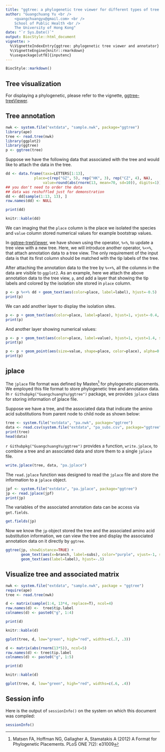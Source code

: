 ```yaml
---
title: "ggtree: a phylogenetic tree viewer for different types of tree annotations"
author: "Guangchuang Yu <br /> 
	<guangchuangyu@gmail.com> <br /> 
	School of Public Health <br /> 
	The University of Hong Kong"
date: "`r Sys.Date()`"
output: BiocStyle::html_document
vignette: >
  %\VignetteIndexEntry{ggtree: phylogenetic tree viewer and annotator}
  %\VignetteEngine{knitr::rmarkdown}
  %\usepackage[utf8]{inputenc}
---
```


```r
BiocStyle::markdown()
```


## Tree visualization
For displaying a phylogenetic, please refer to the vignette, [ggtree-treeViewer](ggtree-treeViewer.html).


## Tree annotation

```r
nwk <- system.file("extdata", "sample.nwk", package="ggtree")
library(ape)
tree <- read.tree(nwk)
library(ggplot2)
library(ggtree)
p <- ggtree(tree)
```

Suppose we have the following data that associated with the tree and would like to attach the data in the tree.

```r
dd <- data.frame(taxa=LETTERS[1:13], 
      		 place=c(rep("GZ", 5), rep("HK", 3), rep("CZ", 4), NA),
                 value=round(abs(rnorm(13, mean=70, sd=10)), digits=1))
## you don't need to order the data
## data was reshuffled just for demonstration
dd <- dd[sample(1:13, 13), ]
row.names(dd) <- NULL
```
```r
print(dd)
```

```r
knitr::kable(dd)
```

We can imaging that the `place` column is the place we isolated the species and `value` column stored numerical values for example bootstrap values.

In [ggtree-treeViewer](ggtree-treeViewer.html), we have shown using the operator, `%<%`, to update a tree view with a new tree. Here, we will introduce another operator, `%<+%`, that attach annotation data to a tree view. The only requirement of the input data is that its first column should be matched with the tip labels of the tree.

After attaching the annotation data to the tree by `%<+%`, all the columns in the data are visible to `ggplot2`. As an example, here we attach the above annotation data to the tree view, `p`, and add a layer that showing the tip labels and colored by the isolation site stored in `place` column.

```r
p <- p %<+% dd + geom_text(aes(color=place, label=label), hjust=-0.5)
print(p)
```

We can add another layer to display the isolation sites.
```r
p <- p + geom_text(aes(color=place, label=place), hjust=1, vjust=-0.4, size=3)
print(p)
```

And another layer showing numerical values:
```r
p <- p + geom_text(aes(color=place, label=value), hjust=1, vjust=1.4, size=3)
print(p)
```

```r
p <- p + geom_point(aes(size=value, shape=place, color=place), alpha=0.25, subset=.(isTip))
print(p)
```


## jplace

The `jplace` file format was defined by Masten^[Matsen FA, Hoffman NG, Gallagher A, Stamatakis A (2012) A Format for Phylogenetic Placements. PLoS ONE 7(2): e31009] for phylogenetic placements. We employed this file format to store phylogenetic tree and annotation data. In `r Githubpkg("GuangchuangYu/ggtree")` package, we provides `jplace` class for storing information of jplace file.

Suppose we have a tree, and the associated data that indicate the amino acid substitutions from parent node to child node as shown below:
```r
tree <- system.file("extdata", "pa.nwk", package="ggtree")
data <- read.csv(system.file("extdata", "pa_subs.csv", package="ggtree"), stringsAsFactor=FALSE)
print(tree)
head(data)
```

`r Githubpkg("GuangchuangYu/ggtree")` provides a function, `write.jplace`, to combine a tree and an associated data and store them to a single `jplace` file.
```r
write.jplace(tree, data, "pa.jplace")
```

The `read.jplace` function was designed to read the `jplace` file and store the information to a `jplace` object.
```r
jpf <- system.file("extdata", "pa.jplace", package="ggtree")
jp <- read.jplace(jpf)
print(jp)
```

The variables of the associated annotation data can be access via `get.fields`.
```r
get.fields(jp)
```

Now we know the `jp` object stored the tree and the associated amino acid substitution information, we can view the tree and display the associated annotation data on it directly by `ggtree`.

```r
ggtree(jp, showDistance=TRUE) + 
	   geom_text(aes(x=branch, label=subs), color="purple", vjust=-1, size=3) + 
	   geom_text(aes(label=label), hjust=-.5)
```


## Visualize tree and associated matrix
```r
nwk <- system.file("extdata", "sample.nwk", package = "ggtree")
require(ape)
tree <- read.tree(nwk)

d <- matrix(sample(1:4, 13*4, replace=T), ncol=4)
row.names(d) <-  tree$tip.label
colnames(d) <- paste0("g", 1:4)
```
```r
print(d)
```

```r
knitr::kable(d)
```

```r
gplot(tree, d, low="green", high="red", widths=c(.7, .3))
```

```r
d <- matrix(abs(rnorm(13*5)), ncol=5)
row.names(d) <- tree$tip.label
colnames(d) <- paste0("g", 1:5)
```
```r
print(d)
```

```r
knitr::kable(d)
```

```r
gplot(tree, d, low="green", high="red", widths=c(.6, .4))
```

## Session info
Here is the output of `sessionInfo()` on the system on which this document was compiled:
```r
sessionInfo()
```
